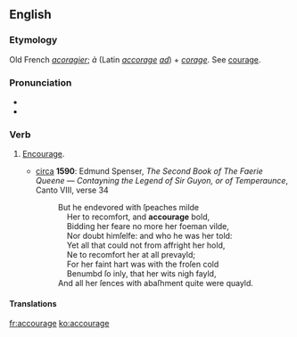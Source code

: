 ==English==

===Etymology===
Old French ''[[acoragier]]''; ''à'' (Latin ''[[accorage]]'' ''[[ad]]'') + ''[[corage]]''. See [[courage]].

===Pronunciation===
* {{IPA|/əˈkɜɹɪd͡ʒ/|/əˈkʌɹɪd͡ʒ/|lang=en}}
* {{audio|en-us-accourage.ogg|Audio (US)|lang=en}}

===Verb===
{{en-verb|accourag|es}}

# {{context|obsolete|lang=en}} [[encourage|Encourage]].
#* [[circa]] '''1590''': Edmund Spenser, ''The Second Book of The Faerie Queene — Contayning the Legend of Sir Guyon, or of Temperaunce'', Canto VIII, verse 34
#*: But he endevored with ſpeaches milde <br>
#*: &nbsp; &nbsp; Her to recomfort, and '''accourage''' bold, <br>
#*: &nbsp; &nbsp; Bidding her feare no more her foeman vilde, <br>
#*: &nbsp; &nbsp; Nor doubt himſelfe: and who he was her told: <br>
#*: &nbsp; &nbsp; Yet all that could not from affright her hold, <br>
#*: &nbsp; &nbsp; Ne to recomfort her at all prevayld; <br>
#*: &nbsp; &nbsp; For her faint hart was with the froſen cold <br>
#*: &nbsp; &nbsp; Benumbd ſo inly, that her wits nigh fayld, <br>
#*: And all her ſences with abaſhment quite were quayld.

====Translations====
{{trans-see|encourage}}

[[fr:accourage]]
[[ko:accourage]]